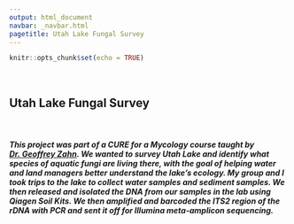 ```yaml
---
output: html_document
navbar: _navbar.html
pagetitle: Utah Lake Fungal Survey
---
```


```r
knitr::opts_chunk$set(echo = TRUE)
```

<br>

## **Utah Lake Fungal Survey**

<br>

##### This project was part of a CURE for a Mycology course taught by [Dr. Geoffrey Zahn](https://gzahn.github.io/). We wanted to survey Utah Lake and identify what species of aquatic fungi are living there, with the goal of helping water and land managers better understand the lake’s ecology. My group and I took trips to the lake to collect water samples and sediment samples. We then released and isolated the DNA from our samples in the lab using Qiagen Soil Kits. We then amplified and barcoded the ITS2 region of the rDNA with PCR and sent it off for Illumina meta-amplicon sequencing.
